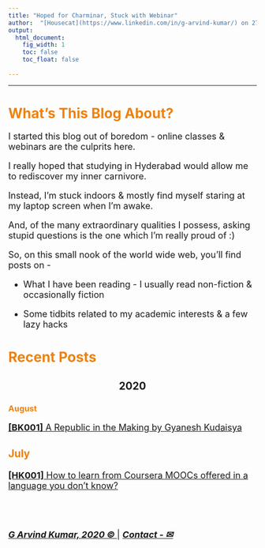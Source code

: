 ```yaml
---
title: "Hoped for Charminar, Stuck with Webinar"
author:  "[Housecat](https://www.linkedin.com/in/g-arvind-kumar/) on 27 July 2020"
output:
  html_document: 
    fig_width: 1
    toc: false
    toc_float: false
  
---
```


----

# <font color="ED820E"> **What's This Blog About?** </font>

<font size=4>

I started this blog out of boredom - online classes & webinars are the culprits here. 

I really hoped that studying in Hyderabad would allow me to rediscover my inner carnivore. 

Instead, I'm stuck indoors & mostly find myself staring at my laptop screen when I'm awake.

And, of the many extraordinary qualities I possess, asking stupid questions is the one which
I'm really proud of :)

So, on this small nook of the world wide web, you'll find posts on -

- What I have been reading - I usually read non-fiction & occasionally fiction

- Some tidbits related to my academic interests & a few lazy hacks

</font>

# <font color="ED820E"> **Recent Posts** </font>

<center>

## 2020


</center>

### <font color="ED820E"> August </font>

<font size=4>

[__[BK001]__ A Republic in the Making by Gyanesh Kudaisya](BK001_republic.html)


### <font color="ED820E"> July </font>

<font size=4>

[__[HK001]__ How to learn from Coursera MOOCs offered in a language you don't know?](https://octaveone.github.io/mwb/coursera_language_fix.html)

</font>



<br>
<br>

[***G Arvind Kumar, 2020 © ***](https://www.linkedin.com/in/g-arvind-kumar/) |  [***Contact - ✉***](mailto:itikilimitikily@gmail.com)


